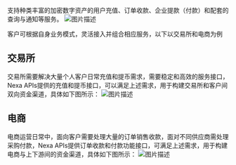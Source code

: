 支持种类丰富的加密数字资产的用户充值、订单收款、企业提款（付款）和配套的查询与通知等服务。
![图片描述](/docs/image/Snipaste_2025-09-03_14-39-40.png)

客户可根据自身业务模式，灵活接入并组合相应服务，以下以交易所和电商为例

## 交易所 ##
交易所需要解决大量个人客户日常充值和提币需求，需要稳定和高效的服务接口，Nexa APIs提供的充值和提币接口，可以满足上述需求，用于构建交易所和客户间双向资金渠道，具体如下图所示：
![图片描述](/docs/image/overview04.png)

## 电商 ## 
电商运营日常中，面向客户需要处理大量的订单销售收款，面对不同供应商需处理采购付款，Nexa APIs提供订单收款和付款功能接口，可满足上述需求，用于构建电商与上下游间的资金渠道，具体如下图所示：
![图片描述](/docs/image/overview05.png)